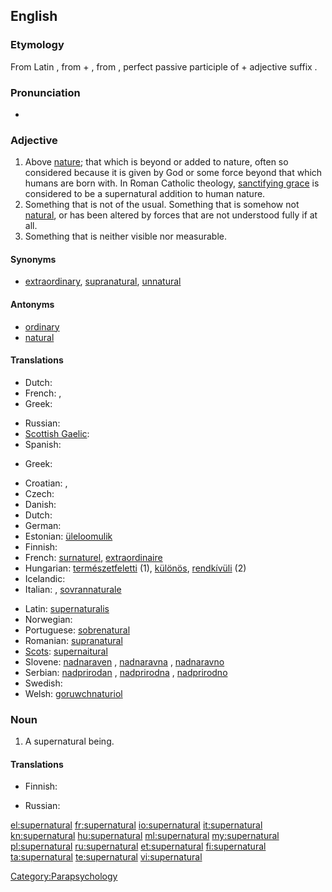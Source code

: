 ==English==

===Etymology===
From Latin {{term|lang=la|supernaturalis}}, from {{term|lang=la|super||above}} + {{term|lang=la|natura||nature; that which we are born with}}, from {{term|lang=la|natus||born}}, perfect passive participle of {{term|lang=la|nasci||to be born}} + adjective suffix {{term|lang=la|-alis}}.

===Pronunciation===
* {{audio|en-us-supernatural.ogg|Audio (US)}}

===Adjective===
{{en-adj}}

# Above [[nature]]; that which is beyond or added to nature, often so considered because it is given by God or some force beyond that which humans are born with.  In Roman Catholic theology, [[w:sanctifying grace|sanctifying grace]] is considered to be a supernatural addition to human nature.
# Something that is not of the usual.  Something that is somehow not [[natural]], or has been altered by forces that are not understood fully if at all.
# Something that is neither visible nor measurable.

====Synonyms====
* [[extraordinary]], [[supranatural]], [[unnatural]]

====Antonyms====
* [[ordinary]]
* [[natural]]

====Translations====
{{trans-top|above nature}}
* Dutch: {{t+|nl|bovennatuurlijk}}
* French: {{t+|fr|surnaturel|m}},  {{t+|fr|surnaturelle|f}}
* Greek: {{t+|el|υπερφυσικός|m|tr=yperfysikós}}
{{trans-mid}}
* Russian: {{t+|ru|сверхъестественный}}
* [[Scottish Gaelic]]: {{t-|gd|os-nàdarrach|xs=Scottish Gaelic}}
* Spanish: {{t-|es|sobrenatural|m|f}}
{{trans-bottom}}

{{trans-top|not of the usual}}
* Greek: {{t+|el|υπερφυσικός|m|tr=yperfysikós}}
{{trans-mid}}
{{trans-bottom}}

{{trans-top|neither visible or measurable}}
{{trans-mid}}
{{trans-bottom}}

{{checktrans-top}}
* Croatian: {{t|hr|natprirodan|alt=natprírodan}}, {{t|hr|nadnaravan|alt=nadnárāvan}}
* Czech: {{t-|cs|nadpřirozený|m}}
* Danish: {{t|da|overnaturlig}}
* Dutch: {{t+|nl|bovennatuurlijk}}
* German: {{t-|de|übernatürlich}}
* Estonian: [[üleloomulik]]
* Finnish: {{t-|fi|yliluonnollinen}}
* French: [[surnaturel]], [[extraordinaire]]
* Hungarian: [[természetfeletti]] (1), [[különös]], [[rendkívüli]] (2)
* Icelandic: {{t|is|yfirnáttúrleiki}}
* Italian: {{t+|it|soprannaturale}}, [[sovrannaturale]]
{{trans-mid}}
* Latin: [[supernaturalis]]
* Norwegian: {{t|no|overnaturlig}}
* Portuguese: [[sobrenatural]]
* Romanian: [[supranatural]]
* [[Scots]]: [[supernaitural]]
* Slovene: [[nadnaraven]] {{m}}, [[nadnaravna]] {{f}}, [[nadnaravno]] {{n}}
* Serbian: [[nadprirodan]] {{m}}, [[nadprirodna]] {{f}}, [[nadprirodno]] {{n}}
* Swedish: {{t|sv|övernaturlig}}
* Welsh: [[goruwchnaturiol]]
{{trans-bottom}}

===Noun===
{{en-noun}}

# {{countable}} A supernatural being.

====Translations====
{{checktrans-top}}
* Finnish: {{t-|fi|yliluonnollinen}}
{{trans-mid}}
* Russian: {{t|ru|сверхъестественное}}
{{trans-bottom}}

[[el:supernatural]]
[[fr:supernatural]]
[[io:supernatural]]
[[it:supernatural]]
[[kn:supernatural]]
[[hu:supernatural]]
[[ml:supernatural]]
[[my:supernatural]]
[[pl:supernatural]]
[[ru:supernatural]]
[[et:supernatural]]
[[fi:supernatural]]
[[ta:supernatural]]
[[te:supernatural]]
[[vi:supernatural]]
[[Category:Parapsychology]]